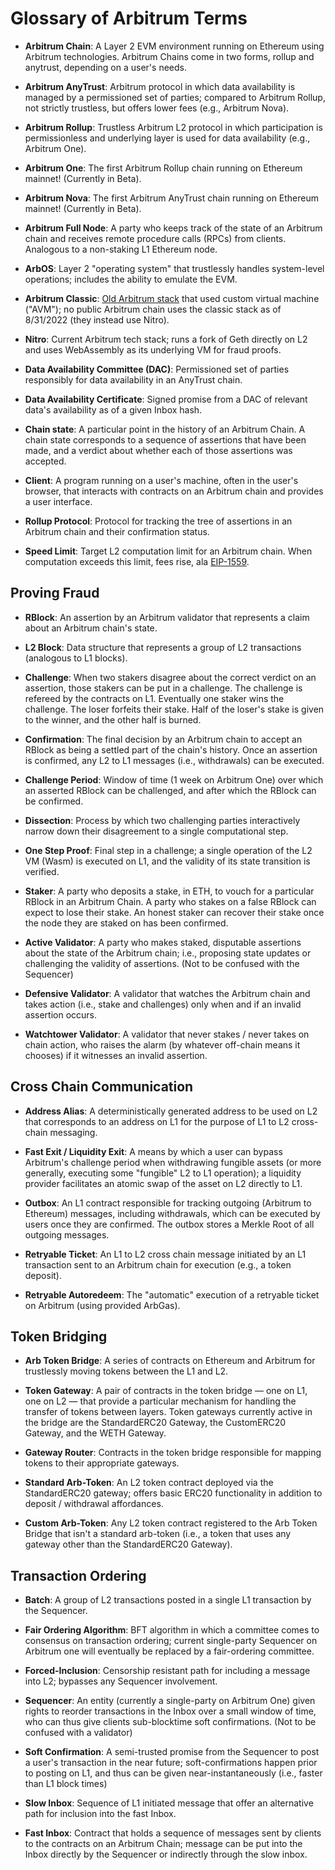 # Glossary of Arbitrum Terms

- **Arbitrum Chain**: A Layer 2 EVM environment running on Ethereum using Arbitrum technologies. Arbitrum Chains come in two forms, rollup and anytrust, depending on a user's needs.

- **Arbitrum AnyTrust**: Arbitrum protocol in which data availability is managed by a permissioned set of parties; compared to Arbitrum Rollup, not strictly trustless, but offers lower fees (e.g., Arbitrum Nova).

- **Arbitrum Rollup**: Trustless Arbitrum L2 protocol in which participation is permissionless and underlying layer is used for data availability (e.g., Arbitrum One).

- **Arbitrum One**: The first Arbitrum Rollup chain running on Ethereum mainnet! (Currently in Beta).

- **Arbitrum Nova**: The first Arbitrum AnyTrust chain running on Ethereum mainnet! (Currently in Beta).

- **Arbitrum Full Node**: A party who keeps track of the state of an Arbitrum chain and receives remote procedure calls (RPCs) from clients. Analogous to a non-staking L1 Ethereum node.

- **ArbOS**: Layer 2 "operating system" that trustlessly handles system-level operations; includes the ability to emulate the EVM.

- **Arbitrum Classic**: [Old Arbitrum stack](https://github.com/OffchainLabs/arbitrum) that used custom virtual machine ("AVM"); no public Arbitrum chain uses the classic stack as of 8/31/2022 (they instead use Nitro).

- **Nitro**: Current Arbitrum tech stack; runs a fork of Geth directly on L2 and uses WebAssembly as its underlying VM for fraud proofs.

- **Data Availability Committee (DAC)**: Permissioned set of parties responsibly for data availability in an AnyTrust chain.

- **Data Availability Certificate**: Signed promise from a DAC of relevant data's availability as of a given Inbox hash.

- **Chain state**: A particular point in the history of an Arbitrum Chain. A chain state corresponds to a sequence of assertions that have been made, and a verdict about whether each of those assertions was accepted.

- **Client**: A program running on a user's machine, often in the user's browser, that interacts with contracts on an Arbitrum chain and provides a user interface.

- **Rollup Protocol**: Protocol for tracking the tree of assertions in an Arbitrum chain and their confirmation status.

- **Speed Limit**: Target L2 computation limit for an Arbitrum chain. When computation exceeds this limit, fees rise, ala [EIP-1559](https://notes.ethereum.org/@vbuterin/eip-1559-faq).

## Proving Fraud

- **RBlock**: An assertion by an Arbitrum validator that represents a claim about an Arbitrum chain's state.

- **L2 Block**: Data structure that represents a group of L2 transactions (analogous to L1 blocks).

- **Challenge**: When two stakers disagree about the correct verdict on an assertion, those stakers can be put in a challenge. The challenge is refereed by the contracts on L1. Eventually one staker wins the challenge. The loser forfeits their stake. Half of the loser's stake is given to the winner, and the other half is burned.

- **Confirmation**: The final decision by an Arbitrum chain to accept an RBlock as being a settled part of the chain's history. Once an assertion is confirmed, any L2 to L1 messages (i.e., withdrawals) can be executed.

- **Challenge Period**: Window of time (1 week on Arbitrum One) over which an asserted RBlock can be challenged, and after which the RBlock can be confirmed.

- **Dissection**: Process by which two challenging parties interactively narrow down their disagreement to a single computational step.

- **One Step Proof**: Final step in a challenge; a single operation of the L2 VM (Wasm) is executed on L1, and the validity of its state transition is verified.

- **Staker**: A party who deposits a stake, in ETH, to vouch for a particular RBlock in an Arbitrum Chain. A party who stakes on a false RBlock can expect to lose their stake. An honest staker can recover their stake once the node they are staked on has been confirmed.

- **Active Validator**: A party who makes staked, disputable assertions about the state of the Arbitrum chain; i.e., proposing state updates or challenging the validity of assertions. (Not to be confused with the Sequencer)

- **Defensive Validator**: A validator that watches the Arbitrum chain and takes action (i.e., stake and challenges) only when and if an invalid assertion occurs.

- **Watchtower Validator**: A validator that never stakes / never takes on chain action, who raises the alarm (by whatever off-chain means it chooses) if it witnesses an invalid assertion.

## Cross Chain Communication

- **Address Alias**: A deterministically generated address to be used on L2 that corresponds to an address on L1 for the purpose of L1 to L2 cross-chain messaging.

- **Fast Exit / Liquidity Exit**: A means by which a user can bypass Arbitrum's challenge period when withdrawing fungible assets (or more generally, executing some "fungible" L2 to L1 operation); a liquidity provider facilitates an atomic swap of the asset on L2 directly to L1.

- **Outbox**: An L1 contract responsible for tracking outgoing (Arbitrum to Ethereum) messages, including withdrawals, which can be executed by users once they are confirmed. The outbox stores a Merkle Root of all outgoing messages.

- **Retryable Ticket**: An L1 to L2 cross chain message initiated by an L1 transaction sent to an Arbitrum chain for execution (e.g., a token deposit).

- **Retryable Autoredeem**: The "automatic" execution of a retryable ticket on Arbitrum (using provided ArbGas).

## Token Bridging

- **Arb Token Bridge**: A series of contracts on Ethereum and Arbitrum for trustlessly moving tokens between the L1 and L2.

- **Token Gateway**: A pair of contracts in the token bridge — one on L1, one on L2 — that provide a particular mechanism for handling the transfer of tokens between layers. Token gateways currently active in the bridge are the StandardERC20 Gateway, the CustomERC20 Gateway, and the WETH Gateway.

- **Gateway Router**: Contracts in the token bridge responsible for mapping tokens to their appropriate gateways.

- **Standard Arb-Token**: An L2 token contract deployed via the StandardERC20 gateway; offers basic ERC20 functionality in addition to deposit / withdrawal affordances.

- **Custom Arb-Token**: Any L2 token contract registered to the Arb Token Bridge that isn't a standard arb-token (i.e., a token that uses any gateway other than the StandardERC20 Gateway).

## Transaction Ordering

- **Batch**: A group of L2 transactions posted in a single L1 transaction by the Sequencer.

- **Fair Ordering Algorithm**: BFT algorithm in which a committee comes to consensus on transaction ordering; current single-party Sequencer on Arbitrum one will eventually be replaced by a fair-ordering committee.

- **Forced-Inclusion**: Censorship resistant path for including a message into L2; bypasses any Sequencer involvement.

- **Sequencer**: An entity (currently a single-party on Arbitrum One) given rights to reorder transactions in the Inbox over a small window of time, who can thus give clients sub-blocktime soft confirmations. (Not to be confused with a validator)

- **Soft Confirmation**: A semi-trusted promise from the Sequencer to post a user's transaction in the near future; soft-confirmations happen prior to posting on L1, and thus can be given near-instantaneously (i.e., faster than L1 block times)

- **Slow Inbox**: Sequence of L1 initiated message that offer an alternative path for inclusion into the fast Inbox.

- **Fast Inbox**: Contract that holds a sequence of messages sent by clients to the contracts on an Arbitrum Chain; message can be put into the Inbox directly by the Sequencer or indirectly through the slow inbox.

